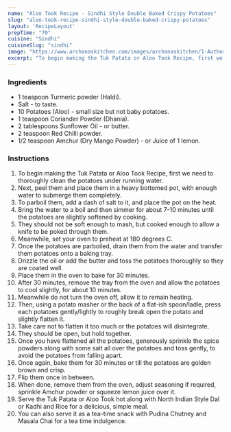 ---
name: "Aloo Took Recipe - Sindhi Style Double Baked Crispy Potatoes"
slug: "aloo-took-recipe-sindhi-style-double-baked-crispy-potatoes"
layout: 'RecipeLayout'
prepTime: "70"
cuisine: "Sindhi"
cuisineSlug: "sindhi"
image: "https://www.archanaskitchen.com/images/archanaskitchen/1-Author/Madhuri_Aggarwal/Aloo_Took_1600.jpg"
excerpt: "To begin making the Tuk Patata or Aloo Took Recipe, first we need to thoroughly clean the potatoes under running water"
---

### Ingredients

- 1 teaspoon Turmeric powder (Haldi).
- Salt - to taste.
- 10 Potatoes (Aloo) - small size but not baby potatoes.
- 1 teaspoon Coriander Powder (Dhania).
- 2 tablespoons Sunflower Oil - or butter.
- 2 teaspoon Red Chilli powder.
- 1/2 teaspoon Amchur (Dry Mango Powder) - or Juice of 1 lemon.

### Instructions

1. To begin making the Tuk Patata or Aloo Took Recipe, first we need to thoroughly clean the potatoes under running water.
1. Next, peel them and place them in a heavy bottomed pot, with enough water to submerge them completely.
1. To parboil them, add a dash of salt to it, and place the pot on the heat.
1. Bring the water to a boil and then simmer for about 7-10 minutes until the potatoes are slightly softened by cooking.
1. They should not be soft enough to mash, but cooked enough to allow a knife to be poked through them.
1. Meanwhile, set your oven to preheat at 180 degrees C.
1. Once the potatoes are parboiled, drain them from the water and transfer them potatoes onto a baking tray.
1. Drizzle the oil or add the butter and toss the potatoes thoroughly so they are coated well.
1. Place them in the oven to bake for 30 minutes.
1. After 30 minutes, remove the tray from the oven and allow the potatoes to cool slightly, for about 10 minutes.
1. Meanwhile do not turn the oven off, allow it to remain heating.
1. Then, using a potato masher or the back of a flat-ish spoon/ladle, press each potatoes gently/lightly to roughly break open the potato and slightly flatten it.
1. Take care not to flatten it too much or the potatoes will disintegrate.
1. They should be open, but hold together.
1. Once you have flattened all the potatoes, generously sprinkle the spice powders along with some salt all over the potatoes and toss gently, to avoid the potatoes from falling apart.
1. Once again, bake them for 30 minutes or till the potatoes are golden brown and crisp.
1. Flip them once in between.
1. When done, remove them from the oven, adjust seasoning if required, sprinkle Amchur powder or squeeze lemon juice over it.
1. Serve the Tuk Patata or Aloo Took hot along with North Indian Style Dal or Kadhi and Rice for a delicious, simple meal.
1. You can also serve it as a tea-time snack with Pudina Chutney and Masala Chai for a tea time indulgence.

